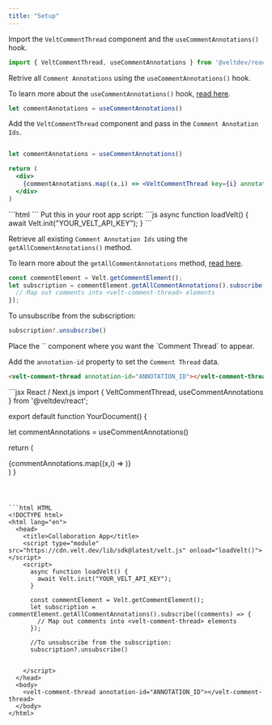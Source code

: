 ```yaml
---
title: "Setup"
---
```



<Tabs>
<Tab title="React / Next.js">

<Steps titleSize="h2">

<Step title="Import the VeltCommentThread component and the useCommentAnnotations() hook. ">

Import the `VeltCommentThread` component and the `useCommentAnnotations()` hook.

```jsx
import { VeltCommentThread, useCommentAnnotations } from '@veltdev/react';
```

</Step>



<Step title="Retrieve all Comment Annotation Ids">

Retrive all `Comment Annotations` using the `useCommentAnnotations()` hook.

To learn more about the `useCommentAnnotations()` hook, [read here](/api-reference/hooks/hooks#usecommentannotations).

```jsx
let commentAnnotations = useCommentAnnotations()
```


</Step>


<Step title="Add the VeltCommentThread component">

Add the `VeltCommentThread` component and pass in the `Comment Annotation Ids`.

```jsx

let commentAnnotations = useCommentAnnotations()

return (
  <div>
    {commentAnnotations.map((x,i) => <VeltCommentThread key={i} annotationId={x.annotationId}/>)}
  </div>
)
```

</Step>

</Steps>










</Tab>


<Tab title="HTML">

<Steps titleSize="h2">

<Step title="Import the Velt Script tag">
```html
<script type="module" src="https://cdn.velt.dev/lib/sdk@latest/velt.js" onload="loadVelt()"></script>
```
</Step>

<Step title="Initialize with your API Key">
Put this in your root app script:
```js
async function loadVelt() {
    await Velt.init("YOUR_VELT_API_KEY");
}
```
</Step>

<Step title="Retrieve all Comment Annotation Ids">

Retrieve all existing `Comment Annotation Ids` using the `getAllCommentAnnotations()` method.

To learn more about the `getAllCommentAnnotations` method, [read here](/async-collaboration/comments/customize-behavior/retrieve-comments).


```js
const commentElement = Velt.getCommentElement();
let subscription = commentElement.getAllCommentAnnotations().subscribe((comments) => {
  // Map out comments into <velt-comment-thread> elements
});
```

To unsubscribe from the subscription:
```jsx
subscription?.unsubscribe()
```

</Step>

<Step title="Place the <velt-comment-thread> component">
Place the `<velt-comment-thread>` component where you want the `Comment Thread` to appear.

Add the `annotation-id` property to set the `Comment Thread` data.

```html
<velt-comment-thread annotation-id="ANNOTATION_ID"></velt-comment-thread>
```
</Step>



</Steps>


   


</Tab>
</Tabs>

<RequestExample>
```jsx React / Next.js
import { VeltCommentThread, useCommentAnnotations } from '@veltdev/react';

export default function YourDocument() {

  let commentAnnotations = useCommentAnnotations()

  return (
    <div>
      {commentAnnotations.map((x,i) => <VeltCommentThread key={i} annotationId={x.annotationId}/>)}
    </div>
  )
}
```



```html HTML
<!DOCTYPE html>
<html lang="en">
  <head>
    <title>Collaboration App</title>
    <script type="module" src="https://cdn.velt.dev/lib/sdk@latest/velt.js" onload="loadVelt()"></script>
    <script>
      async function loadVelt() {
        await Velt.init("YOUR_VELT_API_KEY");
      }

      const commentElement = Velt.getCommentElement();
      let subscription = commentElement.getAllCommentAnnotations().subscribe((comments) => {
        // Map out comments into <velt-comment-thread> elements
      });

      //To unsubscribe from the subscription:
      subscription?.unsubscribe()


    </script>
  </head>
  <body>
    <velt-comment-thread annotation-id="ANNOTATION_ID"></velt-comment-thread>
  </body>
</html>
```

</RequestExample>
